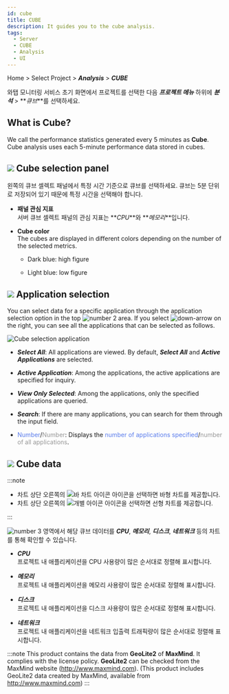 ```yaml
---
id: cube
title: CUBE
description: It guides you to the cube analysis.
tags:
  - Server
  - CUBE
  - Analysis
  - UI
---
```




Home > Select Project > **_Analysis_** > **_CUBE_**

와탭 모니터링 서비스 초기 화면에서 프로젝트를 선택한 다음 **_프로젝트 메뉴_** 하위에 **_분석_** > **_큐브_**를 선택하세요. 

<!-- It provides information for connections, hitmap, transactions, TOP transactions, TPS, response times, and resource usage for each country. -->

## What is Cube?

We call the performance statistics generated every 5 minutes as **Cube**. Cube analysis uses each 5-minute performance data stored in cubes.

<ProdImg img='cube.png' desc='큐브' />

## ![](/img/number-01.png) Cube selection panel

왼쪽의 큐브 셀렉트 패널에서 특정 시간 기준으로 큐브를 선택하세요. 큐브는 5분 단위로 저장되어 있기 때문에 특정 시간을 선택해야 합니다. 

-   **패널 관심 지표**<br/>
    서버 큐브 셀렉트 패널의 관심 지표는 **_CPU_**와 **_메모리_**입니다.

<!-- 이미지 및 패널 지표 안내는 재기술 필요해서 현재는 생략 상태 -->

-   **Cube color**<br/>
    The cubes are displayed in different colors depending on the number of the selected metrics.

    -   <span class='highfg'>Dark blue</span>: <span class='highfg'>high figure</span>

    -   <span class='lowfg'>Light blue</span>: <span class='lowfg'>low figure</span>

## ![](/img/number-02.png) Application selection

You can select data for a specific application through the application selection option in the top ![number 2](/img/number-02.png) area. If you select ![down-arrow](/img/down-arrow.svg) on the right, you can see all the applications that can be selected as follows. 

![Cube selection application](/img/cube-select-app.png)

-   **_Select All_**: All applications are viewed. By default, **_Select All_** and **_Active Applications_** are selected. 

-   **_Active Application_**: Among the applications, the active applications are specified for inquiry. 

-   **_View Only Selected_**: Among the applications, only the specified applications are queried. 

-   **_Search_**: If there are many applications, you can search for them through the input field.

-   <font color='5B7DEC'>Number</font>/<font color='979797'>Number</font>: Displays the <font color='5B7DEC'>number of applications specified</font>/<font color='979797 '>number of all applications</font>.

<!-- ![cube-select-apm-data](https://img.whatap.io/media/images/Screenshot_2020-12-15_W_JAVA_DEMO_5490_-_Application_Monitoring21.png) -->

## ![](/img/number-03.png) Cube data

<!-- 상기와 같이 현재는 생략 상태 -->

:::note

-   차트 상단 오른쪽의 ![바 차트 아이콘](/img/ic-dashboard-bar-chart.svg) 아이콘을 선택하면 바형 차트를 제공합니다. 
-   차트 상단 오른쪽의 ![개별 아이콘](/img/ic-multiline-chart.svg) 아이콘을 선택하면 선형 차트를 제공합니다.

:::

![number 3](/img/number-03.png) 영역에서 해당 큐브 데이터를 **_CPU_**, **_메모리_**, **_디스크_**, **_네트워크_** 등의 차트를 통해 확인할 수 있습니다.

-   **_CPU_**<br/>
    프로젝트 내 애플리케이션을 CPU 사용량이 많은 순서대로 정렬해 표시합니다. 

-   **_메모리_**<br/>
    프로젝트 내 애플리케이션을 메모리 사용량이 많은 순서대로 정렬해 표시합니다.

-   **_디스크_**<br/>
    프로젝트 내 애플리케이션을 디스크 사용량이 많은 순서대로 정렬해 표시합니다.

-   **_네트워크_**<br/>
    프로젝트 내 애플리케이션을 네트워크 입출력 트래픽량이 많은 순서대로 정렬해 표시합니다.

:::note
This product contains the data from **GeoLite2** of **MaxMind**. It complies with the license policy. **GeoLite2** can be checked from the MaxMind website (http://www.maxmind.com). (This product includes GeoLite2 data created by MaxMind, available from http://www.maxmind.com)
:::
